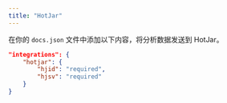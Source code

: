 ```yaml
---
title: "HotJar"
---
```


在你的 `docs.json` 文件中添加以下内容，将分析数据发送到 HotJar。

```json Analytics options in docs.json
"integrations": {
    "hotjar": {
        "hjid": "required",
        "hjsv": "required"
    }
}
```
